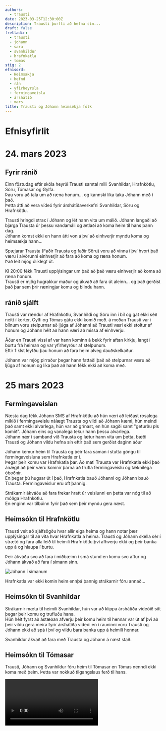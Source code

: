 ```yaml
---
authors:
  - trausti
date: 2023-03-25T12:30:00Z
description: Trausti þurfti að hefna sín...
draft: false
frettadir:
  - trausti
  - johann
  - sara
  - svanhildur
  - hrafnkatla
  - tomas
stig: 2
efnisord:
  - Heimsækja
  - hefnd
  - rán
  - yfirheyrsla
  - fermingaveisla
  - árshátíð
  - mars
title: Trausti og Jóhann heimsækja fólk
---
```


# Efnisyfirlit

# 24. mars 2023

## Fyrir ránið

Einn föstudag eftir skóla heyrði Trausti samtal milli Svanhildar, Hrafnkötlu, Söru, Tómasar og Gylfa. \
Þau voru að tala um að ræna honum... og kannski líka taka Jóhann með í það. \
Þetta átti að vera vídeó fyrir árshátíðaverkefni Svanhildar, Söru og Hrafnkötlu.

Trausti hringdi strax í Jóhann og lét hann vita um málið. Jóhann langaði að bjarga Trausta úr þessu vandamáli og ætlaði að koma heim til hans þann dag. \
Jóhann komst ekki en hann átti von á því að einhverjir myndu koma og heimsækja hann...

Spæjarar Trausta (Faðir Trausta og faðir Söru) voru að vinna í því hvort það væru í alvörunni einhverjir að fara að koma og ræna honum. \
Það leit mjög ólíklegt út.

Kl 20:00 fékk Trausti upplýsingar um það að það væru einhverjir að koma að ræna honum. \
Trausti er mjög hugrakkur maður og ákvað að fara út aleinn... og það gerðist það þar sem þrír ræningjar komu og blindu hann.

## ránið sjálft

Trausti var rændur af Hrafnkötlu, Svanhildi og Söru inn í bíl og gat ekki séð neitt í korter, Gylfi og Tómas gátu ekki komið með.
á meðan Trausti var í bílnum voru stelpurnar að ljúga af Jóhanni að Trausti væri ekki stoltur af honum og Jóhann hélt að hann væri að missa af einhverju.

Áður en Trausti vissi af var hann kominn á bekk fyrir aftan kirkju, langt í burtu frá heiman og var yfirheyrður af stelpunum. \
Eftir 1 klst leyfðu þau honum að fara heim alveg dauðskelkaður.

Jóhann var mjög pirraður þegar hann fattaði það að stelpurnar væru að ljúga af honum og líka það að hann fékk ekki að koma með.

# 25 mars 2023

## Fermingaveislan

Næsta dag fékk Jóhann SMS af Hrafnkötlu að hún væri að leiðast rosalega mikið í fermingaveislu nálægt Trausta og vildi að Jóhann kæmi,
hún meindi það samt ekki alvarlega, hún var að grínast, en hún sagði samt "geturðu pls komið".
Jóhann eins og vanalega tekur hann þessu alvarlega. \
Jóhann nær í samband við Trausta og lætur hann vita um þetta, bæði Trausti og Jóhann vildu hefna sín eftir það sem gerðist daginn áður

Jóhann kemur heim til Trausta og þeir fara saman í stutta göngu til fermingaveisluna sem Hrafnkatla er í. \
Þegar þeir komu var Hrafnkatla þar.
Að mati Trausta var Hrafnkatla ekki það ánægð að þeir væru komnir þarna að trufla fermingaveislu og tæknilega óboðnir. \
En þegar þú hugsar út í það, Hrafnkatla bauð Jóhanni og Jóhann bauð Trausta. Fermingaveislur eru oft þannig.

Strákarnir ákváðu að fara frekar hratt úr veislunni en þetta var nóg til að móðga Hrafnkötlu. \
En enginn var tilbúinn fyrir það sem þeir myndu gera næst.

## Heimsókn til Hrafnkötlu

Trausti veit að sjálfsögðu hvar allir eiga heima og hann notar þær upplýsingar til að vita hvar Hrafnkatla á heima.
Trausti og Jóhann skella sér í strætó og fara alla leið til heimili Hrafnkötlu því afhverju ekki og þeir banka upp á og hlaupa í burtu.

Þeir ákváðu svo að fara í miðbæinn í smá stund en komu svo aftur og Jóhann ákvað að fara í símann sinn.

![Jóhann í símanum](/static/images/faerslur/annad/hus-hrafnkotlu.jpg)

Hrafnkatla var ekki komin heim ennþá þannig strákarnir fóru annað...

## Heimsókn til Svanhildar

Strákarnir mæta til heimili Svanhildar, hún var að klippa árshátíða vídeóið sitt þegar þeir komu og trufluðu hana. \
Hún hélt fyrst að ástæðan afverju þeir komu heim til hennar var út af því að þeir vildu gera meira fyrir árshátíða vídeói
en í rauninni voru Trausti og Jóhann ekki að spá í því og vildu bara banka upp á heimili hennar.

Svanhildur ákvað að fara með Trausta og Jóhann á næst stað.

## Heimsókn til Tómasar

Trausti, Jóhann og Svanhildur fóru heim til Tómasar en Tómas nenndi ekki koma með þeim.
Þetta var nokkuð tilgangslaus ferð til hans.

<Video id="X04BtvM3JC0" />

## Hvað næst?

Enginn var viss hvar ætti að fara næst. Það var annaðhvort hægt að fara til:

- Hrafnkötlu aftur.
- Söru, hún býr langt í burtu
- Eða hjá einum öðrum aðila sem býr á Álftanesi.

Bara svo fólk veit það; Trausti, Jóhann og Svanhildur voru í Vesturbænum. Það var enginn að nenna að fara hinum meginn í Reykjavík eða á Álftanes. \
Svanhildur fattaði svo að þessi ferð sem hún fór með Trausta og Jóhanni væri tilgangslaus og ákvað að snúa aftur heim.

## Heimsókn til Hrafnkötlu aftur

Trausti og Jóhann ákváðu að fara aftur heim til Hrafnkötlu en bönkuðu ekki upp á hurðina í þetta skipti.
Þeir vildu bara skoða aðeins nánar eða hvað sem þeir vildu gera.

- Trausti veit ekki ennþá hvað tilgangurinn var að fara þangað aftur, Hrafnkatla var hvort sem er ekki komin heim enn.

Strákarnir ákváðu svo bara að skella sér heim eftir næstum því 5 klst ferðalag.
